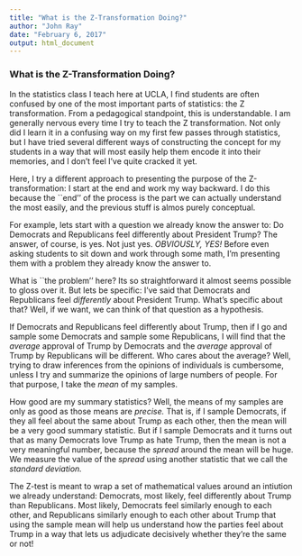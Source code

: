 ```yaml
---
title: "What is the Z-Transformation Doing?"
author: "John Ray"
date: "February 6, 2017"
output: html_document
---
```


### What is the Z-Transformation Doing?

In the statistics class I teach here at UCLA, I find students are often confused by one of the most important parts of statistics: the Z transformation. From a pedagogical standpoint, this is understandable. I am generally nervous every time I try to teach the Z transformation. Not only did I learn it in a confusing way on my first few passes through statistics, but I have tried several different ways of constructing the concept for my students in a way that will most easily help them encode it into their memories, and I don't feel I've quite cracked it yet.

Here, I try a different approach to presenting the purpose of the Z-transformation: I start at the end and work my way backward. I do this because the ``end'' of the process is the part we can actually understand the most easily, and the previous stuff is almos purely conceptual.

For example, lets start with a question we already know the answer to: Do Democrats and Republicans feel differently about President Trump? The answer, of course, is yes. Not just yes. *OBVIOUSLY, YES!* Before even asking students to sit down and work through some math, I'm presenting them with a problem they already know the answer to.

What is ``the problem'' here? Its so straightforward it almost seems possible to gloss over it. But lets be specific: I've said that Democrats and Republicans feel *differently* about President Trump. What's specific about that? Well, if we want, we can think of that question as a hypothesis.

If Democrats and Republicans feel differently about Trump, then if I go and sample some Democrats and sample some Republicans, I will find that the *average* approval of Trump by Democrats and the *average* approval of Trump by Republicans will be different. Who cares about the average? Well, trying to draw inferences from the opinions of individuals is cumbersome, unless I try and summarize the opinions of large numbers of people. For that purpose, I take the *mean* of my samples.

How good are my summary statistics? Well, the means of my samples are only as good as those means are *precise.* That is, if I sample Democrats, if they all feel about the same about Trump as each other, then the mean will be a very good summary statistic. But if I sample Democrats and it turns out that as many Democrats love Trump as hate Trump, then the mean is not a very meaningful number, because the *spread* around the mean will be huge. We measure the value of the *spread* using another statistic that we call the *standard deviation.*

The Z-test is meant to wrap a set of mathematical values around an intiution we already understand: Democrats, most likely, feel differently about Trump than Republicans. Most likely, Democrats feel similarly enough to each other, and Republicans similarly enough to each other about Trump that using the sample mean will help us understand how the parties feel about Trump in a way that lets us adjudicate decisively whether they're the same or not!